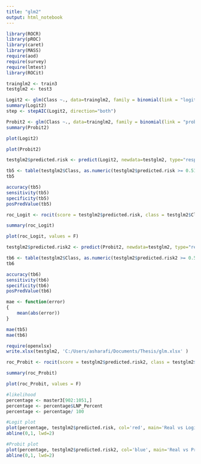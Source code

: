 ---
title: "glm2"
output: html_notebook
---
```{r}
library(ROCR)
library(pROC)
library(caret)
library(MASS)
require(aod)
require(survey)
require(lmtest)
library(ROCit)
```

```{r}
trainglm2 <- train3
testglm2 <- test3
```


```{r}
Logit2 <- glm(Class ~., data=trainglm2, family = binomial(link = "logit"))
summary(Logit2)
step <- stepAIC(Logit2, direction="both")
```

```{r}
Probit2 <- glm(Class ~., data=trainglm2, family = binomial(link = "probit"))
summary(Probit2)
```
```{r}
plot(Logit2)
```
```{r}
plot(Probit2)
```
```{r}
testglm2$predicted.risk <- predict(Logit2, newdata=testglm2, type="response")
```

```{r}
tb5 <- table(testglm2$Class, as.numeric(testglm2$predicted.risk >= 0.51))
tb5
```
```{r}
accuracy(tb5)
sensitivity(tb5)
specificity(tb5)
posPredValue(tb5)
```



```{r}
roc_Logit <- rocit(score = testglm2$predicted.risk, class = testglm2$Class, method="emp")
```

```{r}
summary(roc_Logit)
```
```{r}
plot(roc_Logit, values = F)
```
```{r}
testglm2$predicted.risk2 <- predict(Probit2, newdata=testglm2, type="response")
```

```{r}
tb6 <- table(testglm2$Class, as.numeric(testglm2$predicted.risk2 >= 0.53))
tb6
```
```{r}
accuracy(tb6)
sensitivity(tb6)
specificity(tb6)
posPredValue(tb6)
```

```{r}
mae <- function(error)
{
	mean(abs(error))
}

```

```{r}
mae(tb5)
mae(tb6)
```


```{r}
require(openxlsx)
write.xlsx(testglm2, 'C:/Users/asharafi/Documents/Thesis/glm.xlsx' )
```


```{r}
roc_Probit <- rocit(score = testglm2$predicted.risk2, class = testglm2$Class, method="emp")
```

```{r}
summary(roc_Probit)
```
```{r}
plot(roc_Probit, values = F)
```
```{r}
#likelihood
percentage <- master3[902:1051,]
percentage <- percentage$LNP_Percent
percentage <- percentage/ 100
```



```{r}
#Logit plot
plot(percentage, testglm2$predicted.risk, col='red', main='Real vs Logit Estimate', xlab='LNP Percentage', ylab='Predicted Percentage', pch=18,cex=0.7)
abline(0,1, lwd=2)
```
```{r}
#Probit plot
plot(percentage, testglm2$predicted.risk2, col='blue', main='Real vs Probit Estimate', xlab='LNP Percentage', ylab='Predicted Percentage', pch=18,cex=0.7)
abline(0,1, lwd=2)
```

